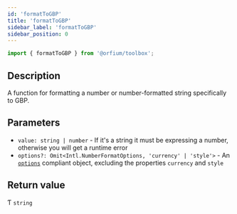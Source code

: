```yaml
---
id: 'formatToGBP'
title: 'formatToGBP'
sidebar_label: 'formatToGBP'
sidebar_position: 0
---
```


```ts
import { formatToGBP } from '@orfium/toolbox';
```

## Description

A function for formatting a number or number-formatted string specifically to GBP.

## Parameters

- `value: string | number` - If it's a string it must be expressing a number, otherwise you will get a runtime error
- `options?: Omit<Intl.NumberFormatOptions, 'currency' | 'style'>` - An [`options`](https://developer.mozilla.org/en-US/docs/Web/JavaScript/Reference/Global_Objects/Intl/NumberFormat/NumberFormat#options) compliant object, excluding the properties `currency` and `style`

## Return value

Ƭ `string`

